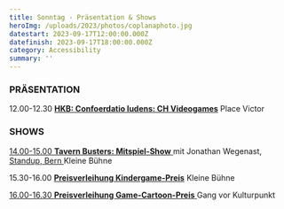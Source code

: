 ```yaml
---
title: Sonntag - Präsentation & Shows
heroImg: /uploads/2023/photos/coplanaphoto.jpg
datestart: 2023-09-17T12:00:00.000Z
datefinish: 2023-09-17T18:00:00.000Z
category: Accessibility
summary: ''
---
```


### PRÄSENTATION

12.00-12.30 	**[HKB: Confoerdatio ludens: CH Videogames](https://chludens.hypotheses.org/)**		Place Victor

### SHOWS

[14.00-15.00	**Tavern Busters: Mitspiel-Show**	](https://assets.tina.io/b022fb78-dee7-41fa-8081-1869fa876097/DSCF8278.JPG "Jonathan Tavern Busters")mit Jonathan Wegenast, [Standup, Bern 	](https://standupbern.ch/ "Standup Bern ")	Kleine Bühne

15.30-16.00	**[Preisverleihung Kindergame-Preis](https://playbern.ch/posts/Preisverleihung-Kinder-Game-Preis)**			Kleine Bühne

[16.00-16.30	**Preisverleihung Game-Cartoon-Preis**	](https://petarde.ch/news/cartoon-und-meme-wettbewerb "Petarde PlayBern Cartoon Preis")	Gang vor Kulturpunkt
